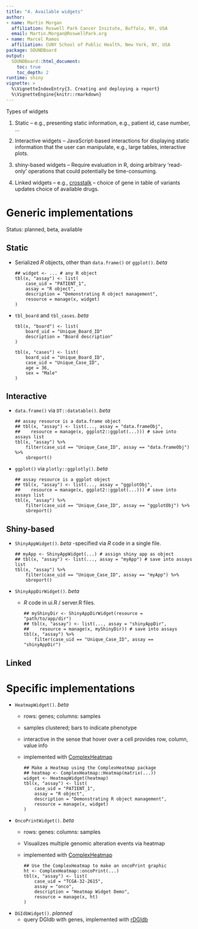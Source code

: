 ```yaml
---
title: "4. Available widgets"
author:
- name: Martin Morgan
  affiliation: Roswell Park Cancer Insitute, Buffalo, NY, USA
  email: Martin.Morgan@RoswellPark.org
- name: Marcel Ramos
  affiliation: CUNY School of Public Health, New York, NY, USA
package: SOUNDBoard
output:
  SOUNDBoard::html_document:
    toc: true
    toc_depth: 2
runtime: shiny
vignette: >
  %\VignetteIndexEntry{3. Creating and deploying a report}
  %\VignetteEngine{knitr::rmarkdown}
---
```


Types of widgets

1. Static -- e.g., presenting static information, e.g., patient id,
   case number, ...

2. Interactive widgets -- JavaScript-based interactions for displaying
   static information that the user can manipulate, e.g., large
   tables, interactive plots.

3. shiny-based widgets -- Require evaluation in R, doing arbitrary
   'read-only' operations that could potentially be time-consuming.

4. Linked widgets -- e.g., [crosstalk][] -- choice of gene in table of
   variants updates choice of available drugs.

# Generic implementations

Status: planned, beta, available

## Static

- Serialized _R_ objects, other than `data.frame()` or `ggplot()`. _beta_

    ```
    ## widget <- ... # any R object
    tbl(x, "assay") <- list(
        case_uid = "PATIENT_1",
        assay = "R object",
        description = "Demonstrating R object management",
        resource = manage(x, widget)
    )
    ```

- `tbl_board` and `tbl_cases`. _beta_

    ```
    tbl(x, "board") <- list(
        board_uid = "Unique_Board_ID"
        description = "Board description"
    )
    ```
    
    ```
    tbl(x, "cases") <- list(
        board_uid = "Unique_Board_ID",
        case_uid = "Unique_Case_ID",
        age = 36,
        sex = "Male"
    )
    ```

## Interactive

- `data.frame()` via `DT::datatable()`. _beta_

    ```
    ## assay resource is a data.frame object
    ## tbl(x, "assay") <- list(..., assay = "data.frameObj",
    ##    resource = manage(x, ggplot2::ggplot(...))) # save into assays list
    tbl(x, "assay") %>%
        filter(case_uid == "Unique_Case_ID", assay == "data.frameObj") %>%
        sbreport()
    ```

- `ggplot()` via `plotly::ggplotly()`. _beta_
    
    ```
    ## assay resource is a ggplot object
    ## tbl(x, "assay") <- list(..., assay = "ggplotObj",
    ##    resource = manage(x, ggplot2::ggplot(...))) # save into assays list
    tbl(x, "assay") %>%
        filter(case_uid == "Unique_Case_ID", assay == "ggplotObj") %>%
        sbreport()
    ```

## Shiny-based

- `ShinyAppWidget()`. _beta_ 
  -specified via _R_ code in a single file.
  
    ```
    ## myApp <- ShinyAppWidget(...) # assign shiny app as object
    ## tbl(x, "assay") <- list(..., assay = "myApp") # save into assays list
    tbl(x, "assay") %>%
        filter(case_uid == "Unique_Case_ID", assay == "myApp") %>%
        sbreport()
    ```

- `ShinyAppDirWidget()`. _beta_
  - _R_ code in ui.R / server.R files.

    ```
    ## myShinyDir <- ShinyAppDirWidget(resource = "path/to/app/dir")
    ## tbl(x, "assay") <- list(..., assay = "shinyAppDir",
    ##    resource = manage(x, myShinyDir)) # save into assays
    tbl(x, "assay") %>%
        filter(case_uid == "Unique_Case_ID", assay == "shinyAppDir")
    ```

## Linked

# Specific implementations

- `HeatmapWidget()`. _beta_
  - rows: genes; columns: samples
  - samples clustered; bars to indicate phenotype
  - interactive in the sense that hover over a cell provides row,
    column, value info
  - implemented with [ComplexHeatmap][]
    
    ```
    ## Make a Heatmap using the ComplexHeatmap package
    ## heatmap <- ComplexHeatmap::Heatmap(matrix(...)) 
    widget <- HeatmapWidget(heatmap)
    tbl(x, "assay") <- list(
        case_uid = "PATIENT_1",
        assay = "R object",
        description = "Demonstrating R object management",
        resource = manage(x, widget)
    )
    ```

- `OncoPrintWidget()`. _beta_
  - rows: genes: columns: samples
  - Visualizes multiple genomic alteration events via heatmap
  - implemented with [ComplexHeatmap][]

    ```
    ## Use the ComplexHeatmap to make an oncoPrint graphic
    ht <- ComplexHeatmap::oncoPrint(...)
    tbl(x, "assay") <- list(
        case_uid = "TCGA-32-2615",
        assay = "onco",
        description = "Heatmap Widget Demo",
        resource = manage(x, ht)
    )
    ```

- `DGIdbWidget()`. _planned_
  - query DGIdb with genes, implemented with
    [rDGIdb][]

[ComplexHeatmap]: https://bioconductor.org/packages/ComplexHeatmap
[rDGIdb]: https://bioconductor.org/packages/rDGIdb
[crosstalk]: https://rstudio.github.io/crosstalk/

